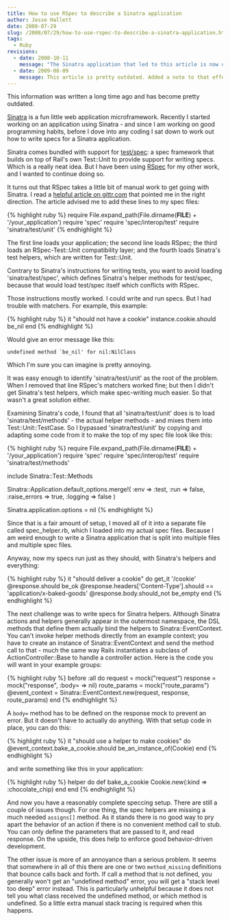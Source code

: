 ```yaml
---
title: How to use RSpec to describe a Sinatra application
author: Jesse Hallett
date: 2008-07-29
slug: /2008/07/29/how-to-use-rspec-to-describe-a-sinatra-application.html
tags:
  - Ruby
revisions:
  - date: 2008-10-11
    message: "The Sinatra application that led to this article is now open source and is available at [http://github.com/hallettj/restful_captcha](http://github.com/hallettj/restful_captcha). If you want to see the RSpec techniques that I used in context, check out the code there."
  - date: 2009-08-09
    message: This article is pretty outdated. Added a note to that effect.
---
```


This information was written a long time ago and has become pretty outdated.

[Sinatra][] is a fun little web application microframework. Recently I
started working on an application using Sinatra - and since I am
working on good programming habits, before I dove into any coding I
sat down to work out how to write specs for a Sinatra application.

[Sinatra]: http://sinatrarb.com/

Sinatra comes bundled with support for [test/spec][]: a spec framework
that builds on top of Rail's own Test::Unit to provide support for
writing specs. Which is a really neat idea. But I have been using
[RSpec][] for my other work, and I wanted to continue doing so.

[test/spec]: http://chneukirchen.org/repos/testspec/README
[RSpec]: http://rspec.info/

It turns out that RSpec takes a little bit of manual work to get
going with Sinatra. I read a [helpful article on gittr.com][] that
pointed me in the right direction. The article advised me to add these
lines to my spec files:

{% highlight ruby %}
require File.expand_path(File.dirname(__FILE__) + '/your_application')
require 'spec'
require 'spec/interop/test'
require 'sinatra/test/unit'
{% endhighlight %}

The first line loads your application; the second line loads RSpec;
the third loads an RSpec-Test::Unit compatibility layer; and the
fourth loads Sinatra's test helpers, which are written for
Test::Unit.

[helpful article on gittr.com]: http://www.gittr.com/index.php/archive/sinatra-rspec-integration-without-a-patch-with-examples/

<!-- more -->

Contrary to Sinatra's instructions for writing tests, you
want to avoid loading 'sinatra/test/spec', which defines Sinatra's
helper methods for test/spec, because that would load test/spec itself
which conflicts with RSpec.

Those instructions mostly worked. I could write and run specs. But I
had trouble with matchers. For example, this example:

{% highlight ruby %}
it "should not have a cookie"
  instance.cookie.should be_nil
end
{% endhighlight %}

Would give an error message like this:

    undefined method `be_nil' for nil:NilClass

Which I'm sure you can imagine is pretty annoying.

It was easy enough to identify 'sinatra/test/unit' as the root of the
problem. When I removed that line RSpec's matchers worked fine; but
then I didn't get Sinatra's test helpers, which make spec-writing much
easier. So that wasn't a great solution either.

Examining Sinatra's code, I found that all 'sinatra/test/unit' does is
to load 'sinatra/test/methods' - the actual helper methods - and mixes
them into Test::Unit::TestCase. So I bypassed 'sinatra/test/unit' by
copying and adapting some code from it to make the top of my spec file
look like this:

{% highlight ruby %}
require File.expand_path(File.dirname(__FILE__) + '/your_application')
require 'spec'
require 'spec/interop/test'
require 'sinatra/test/methods'

include Sinatra::Test::Methods

Sinatra::Application.default_options.merge!(
  :env => :test,
  :run => false,
  :raise_errors => true,
  :logging => false
)

Sinatra.application.options = nil
{% endhighlight %}

Since that is a fair amount of setup, I moved all of it into a
separate file called spec_helper.rb, which I loaded into my actual
spec files. Because I am weird enough to write a Sinatra application
that is split into multiple files and multiple spec files.

Anyway, now my specs run just as they should, with Sinatra's helpers
and everything:

{% highlight ruby %}
it "should deliver a cookie" do
  get_it '/cookie'
  @response.should be_ok
  @response.headers['Content-Type'].should == 'application/x-baked-goods'
  @response.body.should_not be_empty
end
{% endhighlight %}

The next challenge was to write specs for Sinatra helpers. Although
Sinatra actions and helpers generally appear in the outermost
namespace, the DSL methods that define them actually bind the helpers
to Sinatra::EventContext. You can't invoke helper methods directly
from an example context; you have to create an instance of
Sinatra::EventContext and send the method call to that - much the same
way Rails instantiates a subclass of ActionController::Base to handle a
controller action. Here is the code you will want in your example
groups:

{% highlight ruby %}
before :all do
  request = mock("request")
  response = mock("response", :body= => nil)
  route_params = mock("route_params")
  @event_context = Sinatra::EventContext.new(request, response, route_params)
end
{% endhighlight %}

A `body=` method has to be defined on the response mock to prevent an
error. But it doesn't have to actually do anything. With that setup
code in place, you can do this:

{% highlight ruby %}
it "should use a helper to make cookies" do
  @event_context.bake_a_cookie.should be_an_instance_of(Cookie)
end
{% endhighlight %}

and write something like this in your application:

{% highlight ruby %}
helper do
  def bake_a_cookie
    Cookie.new(:kind => :chocolate_chip)
  end
end
{% endhighlight %}

And now you have a reasonably complete speccing setup. There are still
a couple of issues though. For one thing, the spec helpers are missing
a much needed `assigns[]` method. As it stands there is no good way to
pry apart the behavior of an action if there is no convenient method
call to stub. You can only define the parameters that are passed to
it, and read response. On the upside, this does help to enforce good
behavior-driven development.

The other issue is more of an annoyance than a serious problem. It
seems that somewhere in all of this there are one or two
`method_missing` definitions that bounce calls back and forth. If call
a method that is not defined, you generally won't get an "undefined
method" error, you will get a "stack level too deep" error
instead. This is particularly unhelpful because it does not tell you
what class received the undefined method, or which method is
undefined. So a little extra manual stack tracing is required when
this happens.
